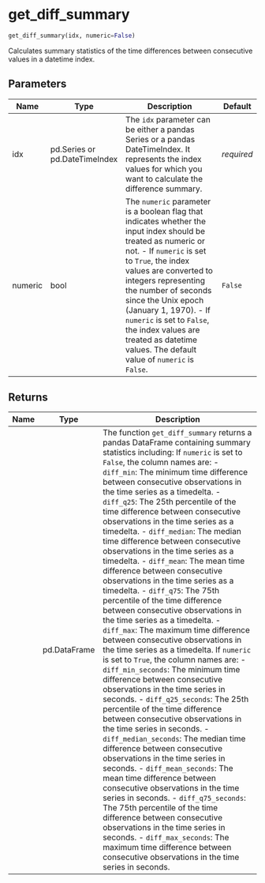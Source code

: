 # get_diff_summary { #pytimetk.get_diff_summary }

```python
get_diff_summary(idx, numeric=False)
```

Calculates summary statistics of the time differences between consecutive values in a datetime index.

## Parameters {.doc-section .doc-section-parameters}

| Name    | Type                          | Description                                                                                                                                                                                                                                                                                                                                                                                                        | Default    |
|---------|-------------------------------|--------------------------------------------------------------------------------------------------------------------------------------------------------------------------------------------------------------------------------------------------------------------------------------------------------------------------------------------------------------------------------------------------------------------|------------|
| idx     | pd.Series or pd.DateTimeIndex | The `idx` parameter can be either a pandas Series or a pandas DateTimeIndex. It represents the index values for which you want to calculate the difference summary.                                                                                                                                                                                                                                                | _required_ |
| numeric | bool                          | The `numeric` parameter is a boolean flag that indicates whether the input index should be treated as numeric or not.  - If `numeric` is set to `True`, the index values are converted to   integers representing the number of seconds since the Unix epoch   (January 1, 1970).  - If `numeric` is set to `False`, the index values are treated as   datetime values. The default value of `numeric` is `False`. | `False`    |

## Returns {.doc-section .doc-section-returns}

| Name   | Type         | Description                                                                                                                                                                                                                                                                                                                                                                                                                                                                                                                                                                                                                                                                                                                                                                                                                                                                                                                                                                                                                                                                                                                                                                                                                                                                                                                                                                                                                                                                                                                                                                                                                                                                                                                                                                                                                                                                                                                                              |
|--------|--------------|----------------------------------------------------------------------------------------------------------------------------------------------------------------------------------------------------------------------------------------------------------------------------------------------------------------------------------------------------------------------------------------------------------------------------------------------------------------------------------------------------------------------------------------------------------------------------------------------------------------------------------------------------------------------------------------------------------------------------------------------------------------------------------------------------------------------------------------------------------------------------------------------------------------------------------------------------------------------------------------------------------------------------------------------------------------------------------------------------------------------------------------------------------------------------------------------------------------------------------------------------------------------------------------------------------------------------------------------------------------------------------------------------------------------------------------------------------------------------------------------------------------------------------------------------------------------------------------------------------------------------------------------------------------------------------------------------------------------------------------------------------------------------------------------------------------------------------------------------------------------------------------------------------------------------------------------------------|
|        | pd.DataFrame | The function `get_diff_summary` returns a pandas DataFrame containing summary statistics including:  If `numeric` is set to `False`, the column names are: - `diff_min`: The minimum time difference between consecutive               observations in the time series as a timedelta. - `diff_q25`: The 25th percentile of the time difference between               consecutive observations in the time series as a timedelta. - `diff_median`: The median time difference between consecutive                  observations in the time series as a timedelta. - `diff_mean`: The mean time difference between consecutive observations                in the time series as a timedelta. - `diff_q75`: The 75th percentile of the time difference between               consecutive observations in the time series as a timedelta. - `diff_max`: The maximum time difference between consecutive               observations in the time series as a timedelta.  If `numeric` is set to `True`, the column names are: - `diff_min_seconds`: The minimum time difference between consecutive                       observations in the time series in seconds. - `diff_q25_seconds`: The 25th percentile of the time difference between                       consecutive observations in the time series in                       seconds. - `diff_median_seconds`: The median time difference between consecutive                          observations in the time series in seconds. - `diff_mean_seconds`: The mean time difference between consecutive                        observations in the time series in seconds. - `diff_q75_seconds`: The 75th percentile of the time difference between                       consecutive observations in the time series in                       seconds. - `diff_max_seconds`: The maximum time difference between consecutive                       observations in the time series in seconds. |